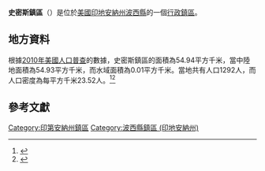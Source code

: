 {{noteTA
|G1=USState
|G2=地名
|G3=Unit
}}
{{Infobox settlement
|official_name            = 史密斯鎮區
|native_name = Smith Township
|settlement_type          = [[行政鎮區|行政鎮區]]
|image_skyline            = 
|imagesize                = 
|image_map                = Map highlighting Smith Township, Posey County, Indiana.svg
|mapsize                  = 250px
|pushpin_map  =USA Indiana
|pushpin_label = 史密斯鎮區
|pushpin_label_position   = top
|pushpin_map_caption      = 史密斯鎮區在印地安納州的位置
|subdivision_type         = [[世界政區索引|國家]]
|subdivision_type1        = [[美国州份|州份]]
|subdivision_type2        = [[印地安納州行政区划|縣]]
|subdivision_name         = [[美国|美国]]
|subdivision_name1        = [[印地安納州|印地安納州]]
|subdivision_name2        = [[波西縣_(印地安納州)|波西縣]]
|elevation_ft             = 436
|elevation_m              = 133
|timezone                 = [[北美东部時區|北美东部時區]]
|area_total_km2           = 54.94
|area_land_km2            = 54.93
|area_water_km2           = 0.01
|area_total_sq_mi         = 
|area_land_sq_mi          = 
|area_water_sq_mi         = 
|population_as_of         = [[2010年美國人口普查|2010]]
|population_footnotes     = 
|population_total         = 1292
|population_density_km2   = auto
|population_density_sq_mi = auto
|utc_offset               = -5
|coordinates              = {{coord|38|09|47|N|87|43|13|W|type:city_region:US-AL_source:GNS-enwiki|display=inline,title}}
| coor_pinpoint           = 
| coordinates_footnotes   = 
|timezone_DST             = EDT
|utc_offset_DST           = -4
|postal_code_type         = [[美國郵區編號|郵區編號]]
|postal_code              = 
|area_code                = {{link-en|电话区号812|Area code 812|812}}
|blank_name = [[地名信息系统|GNIS ID]]
|blank_info = 453852
}}
'''史密斯鎮區'''（{{lang-en|Smith Township}}）是位於[[美國|美國]][[印地安納州|印地安納州]][[波西縣_(印地安納州)|波西縣]]的一個[[行政鎮區|行政鎮區]]。

== 地方資料 ==
根據[[2010年美國人口普查|2010年美國人口普查]]的數據，史密斯鎮區的面積為54.94平方千米，當中陸地面積為54.93平方千米，而水域面積為0.01平方千米。當地共有人口1292人，而人口密度為每平方千米23.52人。<ref name="GR8">{{cite web|url=http://factfinder2.census.gov|publisher=[[美国人口调查局|美国人口调查局]]|accessdate=2011-05-14|title=American FactFinder|archive-date=2013-09-11|archive-url=https://web.archive.org/web/20130911234518/http://factfinder2.census.gov/|dead-url=no}}</ref><ref>{{cite web|url=https://www.citypopulation.de/en/usa/indiana/admin/|title=USA: Indiana (Counties and Townships) - City Population|access-date=2020-08-17|archive-date=2020-04-22|archive-url=https://web.archive.org/web/20200422090607/https://www.citypopulation.de/en/usa/indiana/admin/|dead-url=no}}</ref>

== 參考文獻 ==
{{reflist}}

{{波西縣 (印地安納州)}}

{{DEFAULTSORT:Smith Township}}
[[Category:印第安納州鎮區|Category:印第安納州鎮區]]
[[Category:波西縣鎮區_(印地安納州)|Category:波西縣鎮區 (印地安納州)]]

{{Indiana-geo-stub}}